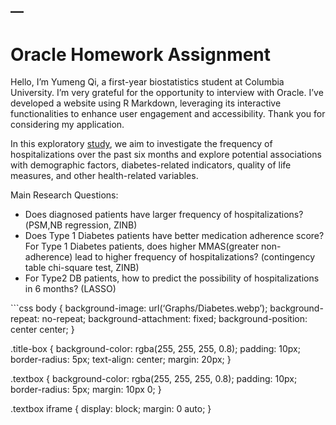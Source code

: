 
---
---
<div class="title-box">
  <h1>Oracle Homework Assignment </h1>
</div>

<div class="textbox">
  <p>Hello, I'm Yumeng Qi, a first-year biostatistics student at Columbia University. I'm very  grateful for the opportunity to interview with Oracle. I've developed a website using R Markdown, leveraging its interactive functionalities to enhance user engagement and accessibility. Thank you for considering my application.</p>
</div>


<div class="textbox">
  <p>In this exploratory <a href="report.html">study</a>, we aim to investigate the frequency of hospitalizations over the past six months and explore potential associations with demographic factors, diabetes-related indicators, quality of life measures, and other health-related variables.</p>

  <p>Main Research Questions:</p>
  <ul>
    <li>Does diagnosed patients have larger frequency of hospitalizations?(PSM,NB regression, ZINB)</li>
    <li>Does Type 1 Diabetes patients have better medication adherence score? For Type 1 Diabetes patients, does higher MMAS(greater non-adherence) lead to higher frequency of hospitalizations? (contingency table chi-square test, ZINB) </li>
    <li>For Type2 DB patients, how to predict the possibility of hospitalizations in 6 months? (LASSO)</li>
  
  </ul>


</div>

```css
body {
  background-image: url('Graphs/Diabetes.webp');
  background-repeat: no-repeat;
  background-attachment: fixed; 
  background-position: center center; 
}

.title-box {
  background-color: rgba(255, 255, 255, 0.8);
  padding: 10px;
  border-radius: 5px;
  text-align: center;
  margin: 20px;
}

.textbox {
  background-color: rgba(255, 255, 255, 0.8);
  padding: 10px;
  border-radius: 5px;
  margin: 10px 0;
}

.textbox iframe {
  display: block;
  margin: 0 auto;
}